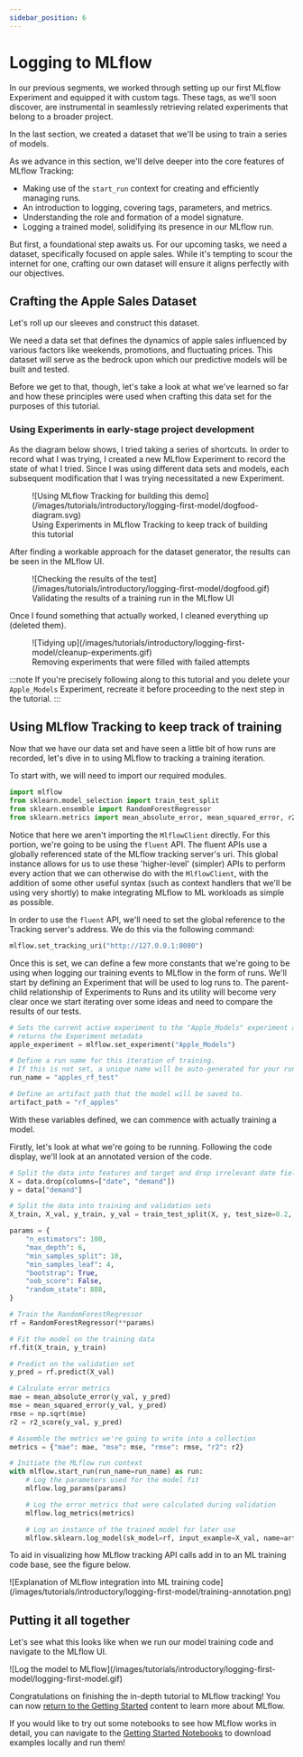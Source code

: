 ```yaml
---
sidebar_position: 6
---
```


# Logging to MLflow

In our previous segments, we worked through setting up our first MLflow Experiment and equipped it
with custom tags. These tags, as we'll soon discover, are instrumental in seamlessly retrieving
related experiments that belong to a broader project.

In the last section, we created a dataset that we'll be using to train a series of models.

As we advance in this section, we'll delve deeper into the core features of MLflow Tracking:

- Making use of the `start_run` context for creating and efficiently managing runs.
- An introduction to logging, covering tags, parameters, and metrics.
- Understanding the role and formation of a model signature.
- Logging a trained model, solidifying its presence in our MLflow run.

But first, a foundational step awaits us. For our upcoming tasks, we need a dataset, specifically
focused on apple sales. While it's tempting to scour the internet for one, crafting our own dataset
will ensure it aligns perfectly with our objectives.

## Crafting the Apple Sales Dataset

Let's roll up our sleeves and construct this dataset.

We need a data set that defines the dynamics of apple sales influenced by various factors like
weekends, promotions, and fluctuating prices. This dataset will serve as the bedrock upon which
our predictive models will be built and tested.

Before we get to that, though, let's take a look at what we've learned so far and how these principles
were used when crafting this data set for the purposes of this tutorial.

### Using Experiments in early-stage project development

As the diagram below shows, I tried taking a series of shortcuts. In order to record what I was trying,
I created a new MLflow Experiment to record the state of what I tried. Since I was using different data
sets and models, each subsequent modification that I was trying necessitated a new Experiment.

<figure className="center-div" style={{ width: 1024, maxWidth: "100%", textAlign: "center" }}>
  ![Using MLflow Tracking for building this demo](/images/tutorials/introductory/logging-first-model/dogfood-diagram.svg)
  <figcaption>Using Experiments in MLflow Tracking to keep track of building this tutorial</figcaption>
</figure>

After finding a workable approach for the dataset generator, the results can be seen in the MLflow
UI.

<figure className="center-div" style={{ width: 1024, maxWidth: "100%", textAlign: "center" }}>
  ![Checking the results of the test](/images/tutorials/introductory/logging-first-model/dogfood.gif)
  <figcaption>Validating the results of a training run in the MLflow UI</figcaption>
</figure>

Once I found something that actually worked, I cleaned everything up (deleted them).

<figure className="center-div" style={{ width: 1024, maxWidth: "100%", textAlign: "center" }}>
  ![Tidying up](/images/tutorials/introductory/logging-first-model/cleanup-experiments.gif)
  <figcaption>Removing experiments that were filled with failed attempts</figcaption>
</figure>

:::note
If you're precisely following along to this tutorial and you delete your `Apple_Models`
Experiment, recreate it before proceeding to the next step in the tutorial.
:::

## Using MLflow Tracking to keep track of training

Now that we have our data set and have seen a little bit of how runs are recorded, let's dive in to
using MLflow to tracking a training iteration.

To start with, we will need to import our required modules.

```python
import mlflow
from sklearn.model_selection import train_test_split
from sklearn.ensemble import RandomForestRegressor
from sklearn.metrics import mean_absolute_error, mean_squared_error, r2_score
```

Notice that here we aren't importing the `MlflowClient` directly. For this portion, we're going to
be using the `fluent` API. The fluent APIs use a globally referenced state of the MLflow tracking
server's uri. This global instance allows for us to use these 'higher-level' (simpler) APIs to perform
every action that we can otherwise do with the `MlflowClient`, with the addition of some other useful
syntax (such as context handlers that we'll be using very shortly) to make integrating MLflow to
ML workloads as simple as possible.

In order to use the `fluent` API, we'll need to set the global reference to the Tracking server's
address. We do this via the following command:

```python
mlflow.set_tracking_uri("http://127.0.0.1:8080")
```

Once this is set, we can define a few more constants that we're going to be using when logging our
training events to MLflow in the form of runs. We'll start by defining an Experiment that will be used
to log runs to. The parent-child relationship of Experiments to Runs and its utility will become very
clear once we start iterating over some ideas and need to compare the results of our tests.

```python
# Sets the current active experiment to the "Apple_Models" experiment and
# returns the Experiment metadata
apple_experiment = mlflow.set_experiment("Apple_Models")

# Define a run name for this iteration of training.
# If this is not set, a unique name will be auto-generated for your run.
run_name = "apples_rf_test"

# Define an artifact path that the model will be saved to.
artifact_path = "rf_apples"
```

With these variables defined, we can commence with actually training a model.

Firstly, let's look at what we're going to be running. Following the code display, we'll look at
an annotated version of the code.

```python
# Split the data into features and target and drop irrelevant date field and target field
X = data.drop(columns=["date", "demand"])
y = data["demand"]

# Split the data into training and validation sets
X_train, X_val, y_train, y_val = train_test_split(X, y, test_size=0.2, random_state=42)

params = {
    "n_estimators": 100,
    "max_depth": 6,
    "min_samples_split": 10,
    "min_samples_leaf": 4,
    "bootstrap": True,
    "oob_score": False,
    "random_state": 888,
}

# Train the RandomForestRegressor
rf = RandomForestRegressor(**params)

# Fit the model on the training data
rf.fit(X_train, y_train)

# Predict on the validation set
y_pred = rf.predict(X_val)

# Calculate error metrics
mae = mean_absolute_error(y_val, y_pred)
mse = mean_squared_error(y_val, y_pred)
rmse = np.sqrt(mse)
r2 = r2_score(y_val, y_pred)

# Assemble the metrics we're going to write into a collection
metrics = {"mae": mae, "mse": mse, "rmse": rmse, "r2": r2}

# Initiate the MLflow run context
with mlflow.start_run(run_name=run_name) as run:
    # Log the parameters used for the model fit
    mlflow.log_params(params)

    # Log the error metrics that were calculated during validation
    mlflow.log_metrics(metrics)

    # Log an instance of the trained model for later use
    mlflow.sklearn.log_model(sk_model=rf, input_example=X_val, name=artifact_path)
```

To aid in visualizing how MLflow tracking API calls add in to an ML training code base, see the figure below.

<div className="center-div" style={{ width: 1024, maxWidth: "100%" }}>
  ![Explanation of MLflow integration into ML training code](/images/tutorials/introductory/logging-first-model/training-annotation.png)
</div>

## Putting it all together

Let's see what this looks like when we run our model training code and navigate to the MLflow UI.

<div className="center-div" style={{ width: 1024, maxWidth: "100%" }}>
  ![Log the model to MLflow](/images/tutorials/introductory/logging-first-model/logging-first-model.gif)
</div>

Congratulations on finishing the in-depth tutorial to MLflow tracking! You can now [return to the Getting Started](/ml/getting-started) content to learn more about MLflow.

If you would like to try out some notebooks to see how MLflow works in detail, you can navigate to the [Getting Started Notebooks](/ml/getting-started/logging-first-model/notebooks) to download examples locally and run them!
